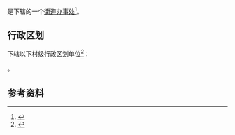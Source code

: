 {{中国乡级行政区|34/01/11/011/000}}

'''{{PAGENAMEBASE}}'''是{{PRC admin/fullname|34/01/11/011/000|3}}下辖的一个[[街道办事处|街道办事处]]<ref>{{PRC admin/ref sgc|{{PRC admin/parent|34/01/11/011/000}}}}</ref>。

== 行政区划 ==
{{PAGENAMEBASE}}下辖以下村级行政区划单位<ref>{{PRC admin/ref sgc|34/01/11/011/000}}</ref>：

{{PRC admin/children|34/01/11/011/000}}。

== 参考资料 ==
{{reflist}}

{{安徽行政区划小作品}}
{{PRC admin/navcat|34/01/11/011/000}}